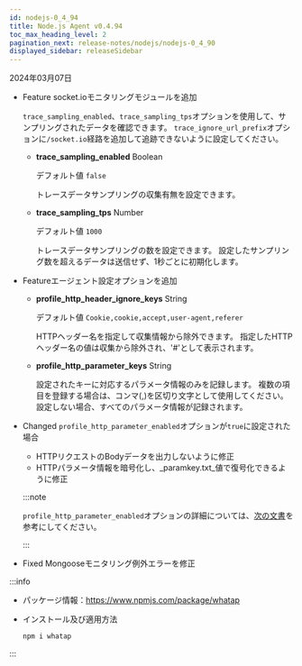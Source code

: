 ```yaml
---
id: nodejs-0_4_94
title: Node.js Agent v0.4.94
toc_max_heading_level: 2
pagination_next: release-notes/nodejs/nodejs-0_4_90
displayed_sidebar: releaseSidebar
---
```


2024年03月07日

- <Status>Feature</Status> <Link to="http://socket.io">socket.io</Link>モニタリングモジュールを追加

  `trace_sampling_enabled`、`trace_sampling_tps`オプションを使用して、サンプリングされたデータを確認できます。 `trace_ignore_url_prefix`オプションに`/socket.io`経路を追加して追跡できないように設定してください。

  - **trace_sampling_enabled** <span class='type'>Boolean</span>

    デフォルト値 `false`

    トレースデータサンプリングの収集有無を設定できます。

  - **trace_sampling_tps** <span class='type'>Number</span>

    デフォルト値 `1000`

    トレースデータサンプリングの数を設定できます。 設定したサンプリング数を超えるデータは送信せず、1秒ごとに初期化します。

- <Status>Feature</Status>エージェント設定オプションを追加

  - **profile_http_header_ignore_keys** <span class='type'>String</span>

    デフォルト値 `Cookie,cookie,accept,user-agent,referer`

    HTTPヘッダー名を指定して収集情報から除外できます。 指定したHTTPヘッダー名の値は収集から除外され、'#'として表示されます。

  - **profile_http_parameter_keys** <span class='type'>String</span>

    設定されたキーに対応するパラメータ情報のみを記録します。 複数の項目を登録する場合は、コンマ(,)を区切り文字として使用してください。 設定しない場合、すべてのパラメータ情報が記録されます。

- <Status>Changed</Status> <code>profile_http_parameter_enabled</code>オプションが<code>true</code>に設定された場合

  - HTTPリクエストのBodyデータを出力しないように修正
  - HTTPパラメータ情報を暗号化し、_paramkey.txt_値で復号化できるように修正

  :::note

  `profile_http_parameter_enabled`オプションの詳細については、[次の文書](../../nodejs/agent-transaction#profile_http_parameter)を参考にしてください。

  :::

- <Status>Fixed</Status> Mongooseモニタリング例外エラーを修正

:::info

- パッケージ情報：https://www.npmjs.com/package/whatap

- インストール及び適用方法

  ```bash
  npm i whatap
  ```

:::
